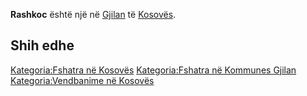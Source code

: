 {{Fshat në 
 | Emri                = Rashkoc
 | EmriAlt                = 
 | NAME_SHORT_FORM=      
 | NAME_GENERIC=      
 | NAME_SORT_NAME_RO=      RASHKOC
 | FULL_NAME_RO = Rashkoc
 | FULL_NAME_ND_RO=Rashkoc
 | SORT_NAME_RG=RASHKOC
 | FULL_NAME_RG=Rashkoc
 | FULL_NAME_ND_RG=Rashkoc
 | SRP_NAME_SHORT_FORM=      
 | SRP_NAME_GENERIC=      
 | SRP_NAME_SORT_NAME_RO=      
 | SRP_FULL_NAME_RO = 
 | SRP_FULL_NAME_ND_RO=
 | SRP_SORT_NAME_RG=
 | SRP_FULL_NAME_RG=
 | SRP_FULL_NAME_ND_RG=
 | Emri (Rasa dhanore) = 
 | Figura              = 
 | Shteti              = Kosovo
 | Komuna              = Gjilan
 | Kodi postar         = 
 | Sipërfaqja          = 

 | Popullsia           = 

 | Regj. i popullsisë  = 
 | Dend. e popullsisë  = 
 | Faqja zyrtare       = 
 <!--- Koordinatat ----> 
 | Gjerësia            = 42.470833
 | Gjatësia            = 20.455556
 | Lartësia            = 
}}
'''Rashkoc''' është një [[]] në [[Gjilan]] të [[Kosovës]].

<!-- == Gjeografia == -->
<!-- == Historia == -->
<!-- == Demografia == -->
== Shih edhe ==
{{Komuna Gjilan}}
{{Kosovo-Administrata-Cung}}

[[Kategoria:Fshatra në Kosovës]]
[[Kategoria:Fshatra në Kommunes Gjilan]]
[[Kategoria:Vendbanime në Kosovës]]